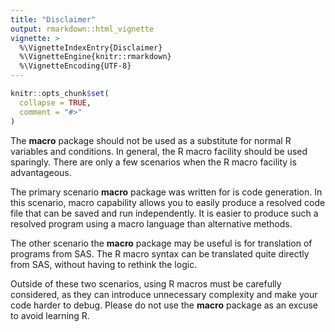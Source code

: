 ```yaml
---
title: "Disclaimer"
output: rmarkdown::html_vignette
vignette: >
  %\VignetteIndexEntry{Disclaimer}
  %\VignetteEngine{knitr::rmarkdown}
  %\VignetteEncoding{UTF-8}
---
```


```r
knitr::opts_chunk$set(
  collapse = TRUE,
  comment = "#>"
)
```

The **macro** package should not be used as a substitute for normal R variables and 
conditions.  In general, the R macro facility should be used 
sparingly.  There are only a few scenarios when the R macro facility is advantageous.

The primary scenario **macro** package was written for is code generation. In this
scenario, macro capability allows you to easily produce a resolved code file
that can be saved and run independently.  It is easier to produce such a resolved
program using a macro language than alternative methods.

The other scenario the **macro** package may be useful is for translation of
programs from SAS.  The R macro syntax can be translated quite directly from 
SAS, without having to rethink the logic.

Outside of these two scenarios, using R macros must be carefully considered, 
as they can introduce unnecessary complexity and make your code harder to debug.
Please do not use the **macro** package as an excuse to avoid learning R.
